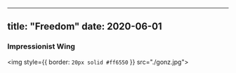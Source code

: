 
---

title: "Freedom" 
date: 2020-06-01
---

### Impressionist Wing
<img 
style={{ border: `20px solid #ff6550` }}
src="./gonz.jpg">
